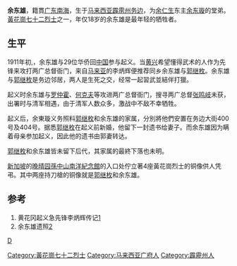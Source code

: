 '''余东雄'''{{BD|1894年||1911年|catIdx=Y余}}，籍貫[[廣東省_(清)|广东]][[南海|南海]]，生于[[马来西亚|马来西亚]][[霹雳州|霹雳州]][[务边|务边]]，为[[余仁生|余仁生]]东主[[余东璇|余东璇]]的堂弟。[[黃花崗七十二烈士|黃花崗七十二烈士]]之一，年仅18岁的余东雄是最年轻的牺牲者。

==生平==
1911年初,，余东雄与29位华侨回[[中国|中国]]参与起义。当[[黄兴|黄兴]]希望懂得武术的人作为先锋来攻打两广总督衙门，来自[[马来亚|马来亚]]的李炳辉便推荐同乡余东雄与[[郭继枚|郭继枚]]。余东雄与[[郭继枚|郭继枚]]是务边邻居，两人是生死之交，经常一起習武並結伴打獵。

起义时余东雄与[[罗仲霍|罗仲霍]]、[[何克夫|何克夫]]等攻进两广总督衙门，搜寻两广总督[[张鸣岐|张鸣岐]]未获，出署时与清军相遇，由于清军人数众多，激战中不敌不幸牺牲。

起义后，余東璇义务照料[[郭继枚|郭继枚]]和余东雄的家属，分別將他們安置在务边大街400号及404号。据悉[[郭继枚|郭继枚]]在起义前新婚，他留下一封遗书给妻子。而余东雄因为瞒着母亲参加起义，因此他的遗书由郭妻转达。

[[郭继枚|郭继枚]]和余东雄皆未留下后代，其家属的最終下落也未明。

[[新加坡|新加坡]]的[[晚晴园|晚晴园]][[孫中山南洋紀念館|孫中山南洋紀念館]]的入口处佇立著4座黃花崗烈士的铜像供人凭弔。其中两座持刀槍的铜像就是[[郭继枚|郭继枚]]和余东雄。

== 参考 ==
#黄花冈起义急先锋李炳辉传记[http://www.zqdcn.gov.cn/literature/Print.asp?ArticleID=1457&Page=5]{{dead link|date=2017年11月 |bot=InternetArchiveBot |fix-attempted=yes }}
#余东雄遗照[http://www.sgwritings.com/bbs/viewthread.php?tid=20312&extra=page%3D3] {{Wayback|url=http://www.sgwritings.com/bbs/viewthread.php?tid=20312&extra=page%3D3 |date=20190513034415 }}

{{東南亞人物小作品}}
{{黄花岗七十二烈士}}
{{Authority control}}
{{DEFAULTSORT:Y}}
[[Category:黃花崗七十二烈士|Category:黃花崗七十二烈士]]
[[Category:马来西亚广府人|Category:马来西亚广府人]]
[[Category:霹靂州人|Category:霹靂州人]]
[[category:余姓|D]]